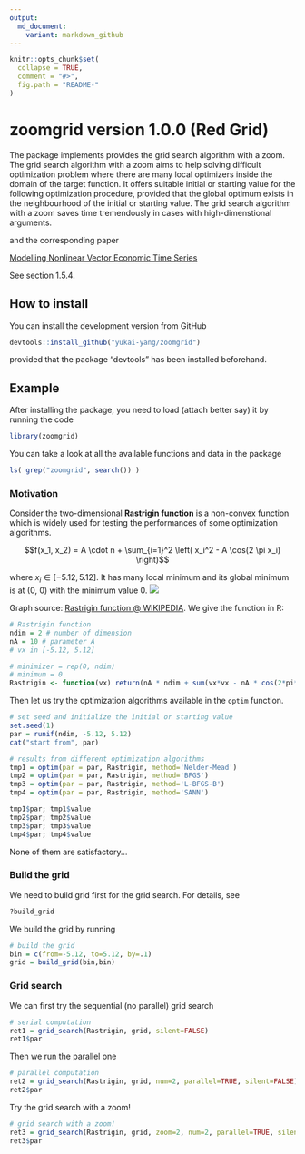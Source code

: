 ```yaml
---
output:
  md_document:
    variant: markdown_github
---
```


<!-- README.md is generated from README.Rmd. Please edit that file -->

```r
knitr::opts_chunk$set(
  collapse = TRUE,
  comment = "#>",
  fig.path = "README-"
)
```

# zoomgrid version 1.0.0 (Red Grid)

The package implements provides the grid search algorithm with a zoom. The grid search algorithm with a zoom aims to help solving difficult optimization problem where there are many local optimizers inside the domain of the target function. It offers suitable initial or starting value for the following optimization procedure, provided that the global optimum exists in the neighbourhood of the initial or starting value. The grid search algorithm with a zoom saves time tremendously in cases with high-dimenstional arguments.

and the corresponding paper

[Modelling Nonlinear Vector Economic Time Series](https://pure.au.dk/ws/files/45638557/Yukai_Yang_PhD_Thesis.pdf) 

See section 1.5.4.

## How to install

You can install the development version from GitHub
```r
devtools::install_github("yukai-yang/zoomgrid")
```
provided that the package "devtools" has been installed beforehand.

## Example

After installing the package, you need to load (attach better say) it by running the code
```r
library(zoomgrid)
```

You can take a look at all the available functions and data in the package
```r
ls( grep("zoomgrid", search()) ) 
```

### Motivation

Consider the two-dimensional **Rastrigin function** is a non-convex function which is widely used for testing the performances of some optimization algorithms.

$$f(x_1, x_2) = A \cdot n + \sum_{i=1}^2 \left( x_i^2 - A \cos(2 \pi x_i) \right)$$

where $x_i \in [-5.12, 5.12]$. It has many local minimum and its global minimum is at (0, 0) with the minimum value 0.
![](Rastrigin_function.png)

Graph source: [Rastrigin function @ WIKIPEDIA](https://en.wikipedia.org/wiki/Rastrigin_function). We give the function in R: 
```r
# Rastrigin function
ndim = 2 # number of dimension
nA = 10 # parameter A
# vx in [-5.12, 5.12]

# minimizer = rep(0, ndim)
# minimum = 0
Rastrigin <- function(vx) return(nA * ndim + sum(vx*vx - nA * cos(2*pi*vx)))
```

Then let us try the optimization algorithms available in the `optim` function.
```r
# set seed and initialize the initial or starting value
set.seed(1)
par = runif(ndim, -5.12, 5.12)
cat("start from", par)

# results from different optimization algorithms
tmp1 = optim(par = par, Rastrigin, method='Nelder-Mead')
tmp2 = optim(par = par, Rastrigin, method='BFGS')
tmp3 = optim(par = par, Rastrigin, method='L-BFGS-B')
tmp4 = optim(par = par, Rastrigin, method='SANN')

tmp1$par; tmp1$value
tmp2$par; tmp2$value
tmp3$par; tmp3$value
tmp4$par; tmp4$value
```
None of them are satisfactory...


### Build the grid

We need to build grid first for the grid search. For details, see

```r
?build_grid
```

We build the grid by running

```r
# build the grid
bin = c(from=-5.12, to=5.12, by=.1)
grid = build_grid(bin,bin)
```

### Grid search

We can first try the sequential (no parallel) grid search

```r
# serial computation
ret1 = grid_search(Rastrigin, grid, silent=FALSE)
ret1$par
```

Then we run the parallel one

```r
# parallel computation
ret2 = grid_search(Rastrigin, grid, num=2, parallel=TRUE, silent=FALSE)
ret2$par
```

Try the grid search with a zoom!

```r
# grid search with a zoom!
ret3 = grid_search(Rastrigin, grid, zoom=2, num=2, parallel=TRUE, silent=FALSE)
ret3$par
```
